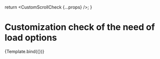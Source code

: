 


<Meta
  title="react-select-async-paginate/CustomScrollCheck"
  component={AsyncPaginate}
  argTypes={argTypes}
/>

  return <CustomScrollCheck {...props} />;
}

# Customization check of the need of load options

<Story name="CustomScrollCheck">
  {Template.bind({})}
</Story>

